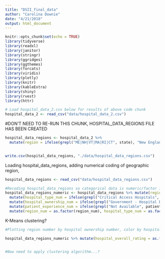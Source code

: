 ```yaml
---
title: "DSII_final_data"
author: "Carolina Downie"
date: "4/21/2018"
output: html_document
---
```


```r
knitr::opts_chunk$set(echo = TRUE)
library(tidyverse)
library(readxl)
library(janitor)
library(stringr)
library(ggridges)
library(ggthemes)
library(forcats)
library(viridis)
library(plotly)
library(knitr)
library(kableExtra)
library(shiny)
library(rvest)
library(httr)
```


```r
# Load hospital_data_2.csv below for results of above code chunk
hospital_data_2 <- read_csv("data/hospital_data_2.csv")
```

#DON'T NEED TO RE-RUN THIS CHUNK, HOSPITAL_DATA_REGIONS FILE HAS BEEN CREATED
```r

hospital_data_regions <- hospital_data_2 %>%
  mutate(region = ifelse(grepl("ME|NH|VT|MA|RI|CT", state), "New England", ifelse(grepl("NY|PA|NJ", state), "Middle Atlantic", ifelse(grepl("WI|MI|IL|IN|OH", state), "East North Central", ifelse(grepl("ND|SD|NE|KS|MN|IA|MO", state), "West North Central", ifelse(grepl("DE|MD|DC|VA|WV|NC|SC|GA|FL", state), "South Atlantic", ifelse(grepl("KY|TN|MS|AL", state), "East South Central", ifelse(grepl("OK|TX|AR|LA", state), "West South Central", ifelse(grepl("ID|MT|WY|NV|UT|CO|AZ|NM", state), "Mountain", ifelse(grepl("AK|WA|OR|CA|HI", state), "Pacific", "U.S. Territories")))))))))) 
  

write.csv(hospital_data_regions, "./data/hospital_data_regions.csv")

```


Loading hospital_data_regions, adding numerical coding of geographic region, 
```r

hospital_data_regions <- read_csv("data/hospital_data_regions.csv")

#Recoding hospital_data_regions so categorical data is numeric/factor instead of text
hospital_data_regions_numeric <- hospital_data_regions %>% mutate(region_num = ifelse(grepl("New England", region), "1", ifelse(grepl("Middle Atlantic", region), "2", ifelse(grepl("East North Central", region), "3", ifelse(grepl("West North Central", region), "4", ifelse(grepl("South Atlantic", region), "5", ifelse(grepl("East South Central",region), "6", ifelse(grepl("West South Central", region), "7", ifelse(grepl("Mountain", region), "8",ifelse(grepl("Pacific", region), "9", ifelse(grepl("U.S. Territories", region), "10", "0"))))))))))) %>% 
  mutate(hospital_type_num = ifelse(grepl("Critical Access Hospitals", hospital_type), "1", "2")) %>%
  mutate(hospital_ownership_num = ifelse(grepl("Government - Hospital District or Authority", hospital_ownership), "1", ifelse(grepl("Proprietary", hospital_ownership), "2", ifelse(grepl("Voluntary non-profit - Other", hospital_ownership), "3", ifelse(grepl("Voluntary non-profit - Private", hospital_ownership), "4", ifelse(grepl("Voluntary non-profit - Church", hospital_ownership), "5", ifelse(grepl("Government - Local", hospital_ownership), "6", ifelse(grepl("Government - State", hospital_ownership), "7", ifelse(grepl("Physician", hospital_ownership), "8", ifelse(grepl("Government - Federal", hospital_ownership), "9", ifelse(grepl("Tribal", hospital_ownership), "10", "0"))))))))))) %>%
  mutate(patient_experience_num = ifelse(grepl("Not Available", patient_experience_national_comparison), "1", ifelse(grepl("Below the national average", patient_experience_national_comparison), "2", ifelse(grepl("Same as the national average", patient_experience_national_comparison), "3", ifelse(grepl("Above the national average", patient_experience_national_comparison), "4", "0"))))) %>% 
  mutate(region_num = as.factor(region_num), hospital_type_num = as.factor(hospital_type_num), hospital_ownership_num = as.factor(hospital_ownership_num), patient_experience_num = as.factor(patient_experience_num))


```
 
 

K-Means clustering? 

```r
#Plotting region number by hospital ownership number, color by hospital_overall_rating (outcome)

hospital_data_regions_numeric %>% mutate(hospital_overall_rating = as.factor(hospital_overall_rating)) %>% ggplot(aes(x = region_num, y = hospital_ownership_num, color = hospital_overall_rating)) + geom_point() 


#Now need to apply clustering algorithm...?


```

